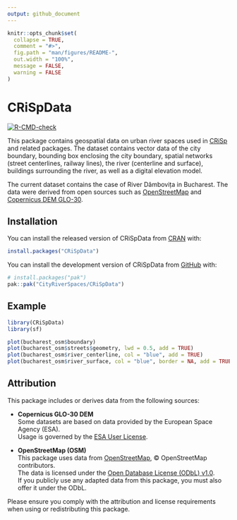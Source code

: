 ```yaml
---
output: github_document
---
```


<!-- README.md is generated from README.Rmd. Please edit that file -->

```r
knitr::opts_chunk$set(
  collapse = TRUE,
  comment = "#>",
  fig.path = "man/figures/README-",
  out.width = "100%",
  message = FALSE,
  warning = FALSE
)
```

# CRiSpData

<!-- badges: start -->
[![R-CMD-check](https://github.com/CityRiverSpaces/CRiSpData/actions/workflows/R-CMD-check.yaml/badge.svg)](https://github.com/CityRiverSpaces/CRiSpData/actions/workflows/R-CMD-check.yaml)
<!-- badges: end -->

This package contains geospatial data on urban river spaces used in [CRiSp](https://github.com/CityRiverSpaces/CRiSp) and related packages. The dataset contains vector data of the city boundary, bounding box enclosing the city boundary, spatial networks (street centerlines, railway lines), the river (centerline and surface), buildings surrounding the river, as well as a digital elevation model.

The current dataset contains the case of River Dâmbovița in Bucharest. The data were derived from open sources such as [OpenStreetMap](https://wiki.openstreetmap.org/wiki/Overpass_API) and [Copernicus DEM GLO-30](https://dataspace.copernicus.eu/explore-data/data-collections/copernicus-contributing-missions/collections-description/COP-DEM).

## Installation

You can install the released version of CRiSpData from
[CRAN](https://cran.r-project.org) with:

``` r
install.packages("CRiSpData")
```

You can install the development version of CRiSpData from [GitHub](https://github.com/) with:

``` r
# install.packages("pak")
pak::pak("CityRiverSpaces/CRiSpData")
```

## Example


```r
library(CRiSpData)
library(sf)

plot(bucharest_osm$boundary)
plot(bucharest_osm$streets$geometry, lwd = 0.5, add = TRUE)
plot(bucharest_osm$river_centerline, col = "blue", add = TRUE)
plot(bucharest_osm$river_surface, col = "blue", border = NA, add = TRUE)
```

## Attribution

This package includes or derives data from the following sources:

- **Copernicus GLO-30 DEM**  
  Some datasets are based on data provided by the European Space Agency (ESA).  
  Usage is governed by the [ESA User License](https://dataspace.copernicus.eu/sites/default/files/media/files/2025-01/cscda_esa_user_licence_10.01.2025.pdf).

- **OpenStreetMap (OSM)**  
  This package uses data from [OpenStreetMap](https://www.openstreetmap.org), © OpenStreetMap contributors.  
  The data is licensed under the [Open Database License (ODbL) v1.0](https://opendatacommons.org/licenses/odbl/1-0/).  
  If you publicly use any adapted data from this package, you must also offer it under the ODbL.

Please ensure you comply with the attribution and license requirements when using or redistributing this package.
